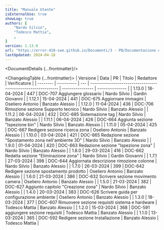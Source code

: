 ```yaml
---
title: "Manuale Utente"
isExternalUse: true
showLog: true
authors: [
	"Nardo Silvio",
	"Todesco Mattia",
	,
]
version: 1.13.0
url: "https://error-418-swe.github.io/Documenti/3 - PB/Documentazione esterna/Manuale Utente_v1.13.0.pdf"
lastUpdated: 2024-04-18
---
```



<DocumentDetails {...frontmatter}/>

<ChangelogTable {...frontmatter}>
| Versione | Data       | PR  | Titolo                                                        | Redattore        | Verificatore    |
| -------- | ---------- | --- | ------------------------------------------------------------- | ---------------- | --------------- |
| 1.13.0   | 18-04-2024 | 447 | DOC-707 Aggiungere glossario                                  | Nardo Silvio     | Gardin Giovanni |
| 1.12.1   | 15-04-2024 | 441 | DOC-675 Aggiornare immagini                                   | Oseliero Antonio | Banzato Alessio |
| 1.12.0   | 11-04-2024 | 436 | DOC-706 Rimozione sezione Supporto tecnico                    | Nardo Silvio     | Banzato Alessio |
| 1.11.2   | 06-04-2024 | 432 | DOC-685 Sistemazione tag                                      | Nardo Silvio     | Banzato Alessio |
| 1.11.1   | 06-04-2024 | 426 | DOC-664 Aggiunta sezione "Ispezione bin"                      | Nardo Silvio     | Banzato Alessio |
| 1.11.0   | 05-04-2024 | 425 | DOC-667 Redigere sezione ricerca zona                         | Oseliero Antonio | Banzato Alessio |
| 1.10.0   | 03-04-2024 | 421 | DOC-665 Redazione sezione "Spostamento zona nell'ambiente 3D" | Nardo Silvio     | Banzato Alessio |
| 1.9.0    | 01-04-2024 | 420 | DOC-663 Redazione sezione "Ispezione zona"                    | Nardo Silvio     | Banzato Alessio |
| 1.8.0    | 29-03-2024 | 416 | DOC-662 Redatta sezione "Eliminazione zona"                   | Nardo Silvio     | Gardin Giovanni |
| 1.7.1    | 27-03-2024 | 398 | DOC-644 Aggiornata descrizione rimozione colonne              | Nardo Silvio     | Banzato Alessio |
| 1.7.0    | 26-03-2024 | 399 | DOC-642 Redigere sezione spostamento prodotto                 | Oseliero Antonio | Banzato Alessio |
| 1.6.0    | 21-03-2024 | 386 | DOC-632 Scrivere sezione movimento camera                     | Oseliero Antonio | Banzato Alessio |
| 1.5.0    | 21-03-2024 | 382 | DOC-627 Aggiunto capitolo "Creazione zona"                    | Nardo Silvio     | Banzato Alessio |
| 1.4.0    | 20-03-2024 | 383 | DOC-626 Scrivere guida per configurazione ambiente            | Oseliero Antonio | Banzato Alessio |
| 1.3.0    | 18-03-2024 | 377 | DOC-607 Rimuovere sezione requisiti sistema e hardware        | Todesco Mattia   | Banzato Alessio |
| 1.2.0    | 15-03-2024 | 368 | DOC-591 aggiungere sezione requisiti                          | Todesco Mattia   | Banzato Alessio |
| 1.1.0    | 13-03-2024 | 365 | DOC-592 Redigere sezione Installazione                        | Banzato Alessio  | Todesco Mattia  |
</ChangelogTable>

